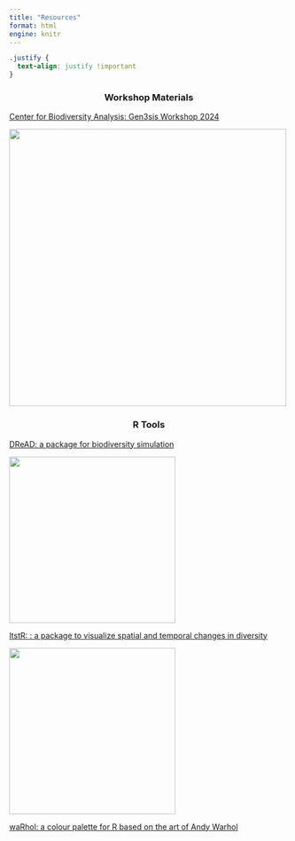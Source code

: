 ```yaml
---
title: "Resources"
format: html
engine: knitr
---
```


```css
.justify {
  text-align: justify !important
}
```
::: {.justify}
### Workshop Materials {style="text-align: center;"}

[Center for Biodiversity Analysis: Gen3sis Workshop 2024](https://alexskeels.github.io/CBAGen3sis) 

![](pictures/gen3sis.jpg){width="500" fig-align="center"}

### R Tools  {style="text-align: center;"}

[DReAD: a package for biodiversity simulation](https://github.com/alexskeels/DynamicRangeEvolutionAndDiversification) 

![](pictures/DREAD.webp){width="300" fig-align="center"}

[ltstR: : a package to visualize spatial and temporal changes in diversity](https://github.com/alexskeels/ltstR)

![](pictures/ltstr.PNG){width="300" fig-align="center"}

[waRhol: a colour palette for R based on the art of Andy Warhol](https://github.com/alexskeels/waRhol) 
:::